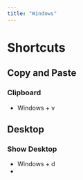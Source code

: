 ```yaml
---
title: "Windows"
---
```


# Shortcuts
## Copy and Paste
### Clipboard
- Windows + v

## Desktop

### Show Desktop
- Windows + d
- 




